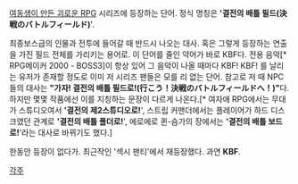 [[여동생이 만든 괴로운 RPG]] 시리즈에 등장하는 단어.
정식 명칭은 ''''결전의 배틀 필드(決戦のバトルフィールド)''''.

최종보스급의 인물과 전투에 들어갈 때 반드시 나오는 대사. 혹은 그렇게 등장하는 연출을 가진 필드 전체를 가리키는 용어로. 이 단어를 줄인 약어가 바로 KBF다. 전용 음악[* RPG메이커 2000 - BOSS3]이 항상 있어 그 음악이 나올 때마다 KBF! KBF! 를 날리는 유저가 존재할 정도로 이미 저 시리즈 팬들은 모를 리 없는 단어. 참고로 저 때 NPC들의 대사는 '''"가자! 결전의 배틀 필드로!(行こう！決戦のバトルフィールドへ！)"'''다. 하지만 몇몇 작품에선 이를 지칭하는 문장이 다르게 나온다.[* 여자애 RPG에서는 무대가 스튜디오여서 ''''결전의 제2스튜디오로!'''', 스트립 커맨더에서는 플레이어가 하드 디스크였던 관계로 ''''결전의 배틀 폴더로!'''', 에로에로 퀸-슴가의 장에서는 ''''결전의 배틀 보드로!''''라는 대사로 바뀌기도 했다.]

한동안 등장이 없다가. 최근작인 '섹시 팬티'에서 재등장했다. 과연 '''KBF'''. 

[[각주]]
